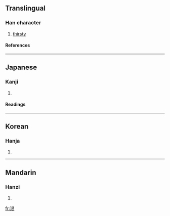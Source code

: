 {{see|渴}}

==Translingual==
===Han character===
{{Han char|rn=85|rad=水|as=08|sn=11|four=|canj=水日心心 (EAPP), X水日心心 (XEAPP)}}
# [[thirsty]]
====References====
{{Han ref|kx=0633.371|dkj=17748|hdz=80023.210|uh=6E07|ud=28167}}

----
==Japanese==
===Kanji===
{{ja-kanji|grade=c|rs=水08}}
# {{defn|Japanese}} 
====Readings====
{{ja-readings|on=[[かつ]] (katsu)|kun=[[かわく]] (kawaku), [[かわき]] (kawaki)}}

----
==Korean==
===Hanja===
{{ko-hanja|hangeul=[[갈]], [[걸]]|eumhun=|rv=gal, geol|mr=kal, kŏl|y=kal, kel}}
# {{defn|Korean}}

----
==Mandarin==
===Hanzi===
{{cmn-hanzi|pin=[[kě]] ([[ke3]])|wg=k'o<sup>3</sup>}}
# {{defn|Mandarin}}

[[fr:渇]]